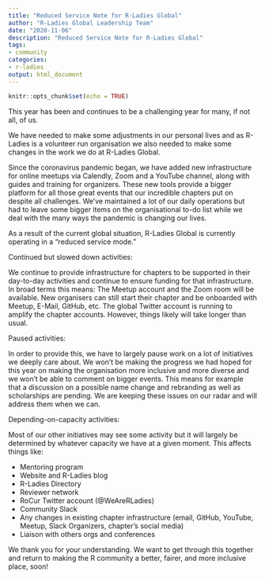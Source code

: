 ```yaml
---
title: "Reduced Service Note for R-Ladies Global"
author: "R-Ladies Global Leadership Team"
date: "2020-11-06"
description: "Reduced Service Note for R-Ladies Global"
tags: 
- community
categories:
- r-ladies
output: html_document
---
```


```r
knitr::opts_chunk$set(echo = TRUE)
```

This year has been and continues to be a challenging year for many, if not all, of us.

We have needed to make some adjustments in our personal lives and as R-Ladies is a volunteer run organisation we also needed to make some changes in the work we do at R-Ladies Global.

Since the coronavirus pandemic began, we have added new infrastructure for online meetups via Calendly, Zoom and a YouTube channel, along with guides and training for organizers. These new tools provide a bigger platform for all those great events that our incredible chapters put on despite all challenges. We've maintained a lot of our daily operations but had to leave some bigger items on the organisational to-do list while we deal with the many ways the pandemic is changing our lives.

As a result of the current global situation, R-Ladies Global is currently operating in a "reduced service mode."

Continued but slowed down activities:

We continue to provide infrastructure for chapters to be supported in their day-to-day activities and continue to ensure funding for that infrastructure. In broad terms this means: The Meetup account and the Zoom room will be available. New organisers can still start their chapter and be onboarded with Meetup, E-Mail, GitHub, etc. The global Twitter account is running to amplify the chapter accounts. However, things likely will take longer than usual.

Paused activities:

In order to provide this, we have to largely pause work on a lot of initiatives we deeply care about. We won't be making the progress we had hoped for this year on making the organisation more inclusive and more diverse and we won’t be able to comment on bigger events. This means for example that a discussion on a possible name change and rebranding as well as scholarships are pending. We are keeping these issues on our radar and will address them when we can.

Depending-on-capacity activities:

Most of our other initiatives may see some activity but it will largely be determined by whatever capacity we have at a given moment. This affects things like: 

* Mentoring program
* Website and R-Ladies blog
* R-Ladies Directory
* Reviewer network
* RoCur Twitter account (@WeAreRLadies)
* Community Slack
* Any changes in existing chapter infrastructure (email, GitHub, YouTube, Meetup, Slack Organizers, chapter’s social media)
* Liaison with others orgs and conferences

We thank you for your understanding. We want to get through this together and return to making the R community a better, fairer, and more inclusive place, soon!
